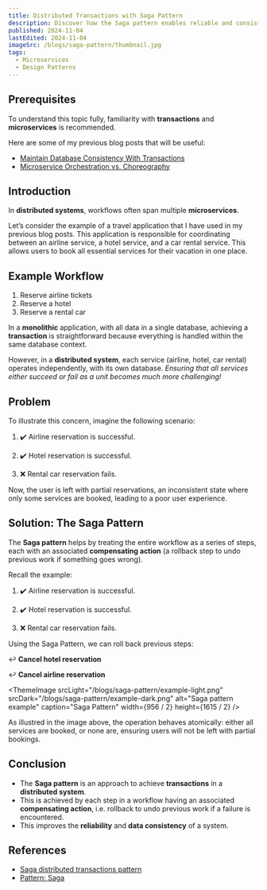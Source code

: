 ```yaml
---
title: Distributed Transactions with Saga Pattern
description: Discover how the Saga pattern enables reliable and consistent transactions across microservices, helping you manage complex workflows in distributed systems effectively.
published: 2024-11-04
lastEdited: 2024-11-04
imageSrc: /blogs/saga-pattern/thumbnail.jpg
tags:
  - Microservices
  - Design Patterns
---
```


## Prerequisites

To understand this topic fully, familiarity with **transactions** and **microservices** is recommended.

Here are some of my previous blog posts that will be useful:

- [Maintain Database Consistency With Transactions](/blogs/db-transactions)
- [Microservice Orchestration vs. Choreography](/blogs/orchestration-vs-choreography)

## Introduction

In **distributed systems**, workflows often span multiple **microservices**.

Let’s consider the example of a travel application that I have used in my previous blog posts.
This application is responsible for coordinating between an airline service, a hotel service, and a car rental service.
This allows users to book all essential services for their vacation in one place.

## Example Workflow

1. Reserve airline tickets
2. Reserve a hotel
3. Reserve a rental car

In a **monolithic** application, with all data in a single database, achieving a **transaction** is straightforward because everything is handled within the same database context.

However, in a **distributed system**, each service (airline, hotel, car rental) operates independently, with its own database.
_Ensuring that all services either succeed or fail as a unit becomes much more challenging!_

<Alert
  type="warning"
  title="Distributed Transactions"
  text="In a monolithic application with a single database, achieving a transaction is straightforward. 
  However, in a distributed system, each service has ownership of their own database.
  Ensuring that all services either succeed or fail as a unit becomes much more challenging!"
/>

## Problem

To illustrate this concern, imagine the following scenario:

1. ✔️ Airline reservation is successful.

2. ✔️ Hotel reservation is successful.

3. ❌ Rental car reservation fails.

Now, the user is left with partial reservations, an inconsistent state where only some services are booked, leading to a poor user experience.

<Alert
  type="error"
  title="Partial Success"
  text="The user paid for airline tickets, hotel reservation, and a rental car, but
  is left in a state of partial success where only some services are booked!"
/>

## Solution: The Saga Pattern

The **Saga pattern** helps by treating the entire workflow as a series of steps, each with an associated **compensating action** (a rollback step to undo previous work if something goes wrong).

<Alert
  type="info"
  title="Compensating Action"
  text="In a Saga workflow, each step is associated with a compensating action (a rollback step to undo previous work if something goes wrong)."
/>

Recall the example:

1. ✔️ Airline reservation is successful.

2. ✔️ Hotel reservation is successful.

3. ❌ Rental car reservation fails.

Using the Saga Pattern, we can roll back previous steps:

↩️ **Cancel hotel reservation**

↩️ **Cancel airline reservation**

<ThemeImage
  srcLight="/blogs/saga-pattern/example-light.png"
  srcDark="/blogs/saga-pattern/example-dark.png"
  alt="Saga pattern example"
  caption="Saga Pattern"
  width={956 / 2}
  height={1615 / 2}
/>

As illustred in the image above, the operation behaves atomically:
either all services are booked, or none are, ensuring users will not be left with partial bookings.

## Conclusion

- The **Saga pattern** is an approach to achieve **transactions** in a **distributed system**.
- This is achieved by each step in a workflow having an associated **compensating action**,
  i.e. rollback to undo previous work if a failure is encountered.
- This improves the **reliability** and **data consistency** of a system.

## References

- [Saga distributed transactions pattern](https://learn.microsoft.com/en-us/azure/architecture/reference-architectures/saga/saga)
- [Pattern: Saga](https://microservices.io/patterns/data/saga.html)
